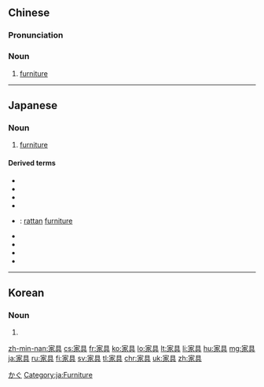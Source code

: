 {{also|家俱|傢俱|傢具}}
==Chinese==
{{zh-forms|alt=傢俱,傢具,家俱}}

===Pronunciation===
{{zh-pron
|m=jiājù
|c=gaa1 geoi6
|mn=xm,qz,tw:ka-kū/zz:kee-kī
|cat=n
}}

===Noun===
{{zh-noun}}

# [[furniture]] {{zh-mw|m:件|m:套}}

{{zh-cat|Elementary}}

----

==Japanese==
{{ja-kanjitab|か|ぐ|yomi=on}}

===Noun===
{{ja-noun|かぐ}}

# [[furniture]]

====Derived terms====
{{top2}}
* {{ja-r|収納家具|しゅうのうかぐ}}
* {{ja-r|スチール家具|スチール かぐ}}
* {{ja-r|ユニット家具|ユニット かぐ}}
* {{ja-r|ラタン家具|ラタン かぐ}}
* {{ja-r|籐家具|とうかぐ}}: [[rattan]] [[furniture]]
{{mid2}}
* {{ja-r|家具屋|かぐや}}
* {{ja-r|調度家具|ちょうどかぐ}}
* {{ja-r|家具店|かぐてん}}
* {{ja-r|家具付きアパート|かぐつき アパート}}
{{bottom}}

[[Category:Japanese collective nouns|かぐ]]
[[Category:ja:Furniture]]

----

==Korean==
{{ko-hanjatab}}

===Noun===
{{ko-noun|hangeul=가구}}

# {{hanja form of|가구|furniture}}

[[zh-min-nan:家具]]
[[cs:家具]]
[[fr:家具]]
[[ko:家具]]
[[lo:家具]]
[[lt:家具]]
[[li:家具]]
[[hu:家具]]
[[mg:家具]]
[[ja:家具]]
[[ru:家具]]
[[fi:家具]]
[[sv:家具]]
[[tl:家具]]
[[chr:家具]]
[[uk:家具]]
[[zh:家具]]